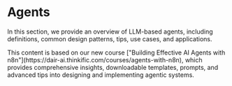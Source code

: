 # Agents


In this section, we provide an overview of LLM-based agents, including definitions, common design patterns, tips, use cases, and applications. 

<Callout type="info" emoji="📚">
This content is based on our new course ["Building Effective AI Agents with n8n"](https://dair-ai.thinkific.com/courses/agents-with-n8n), which provides comprehensive insights, downloadable templates, prompts, and advanced tips into designing and implementing agentic systems.
</Callout>

<ContentFileNames section="agents" lang="en"/>
